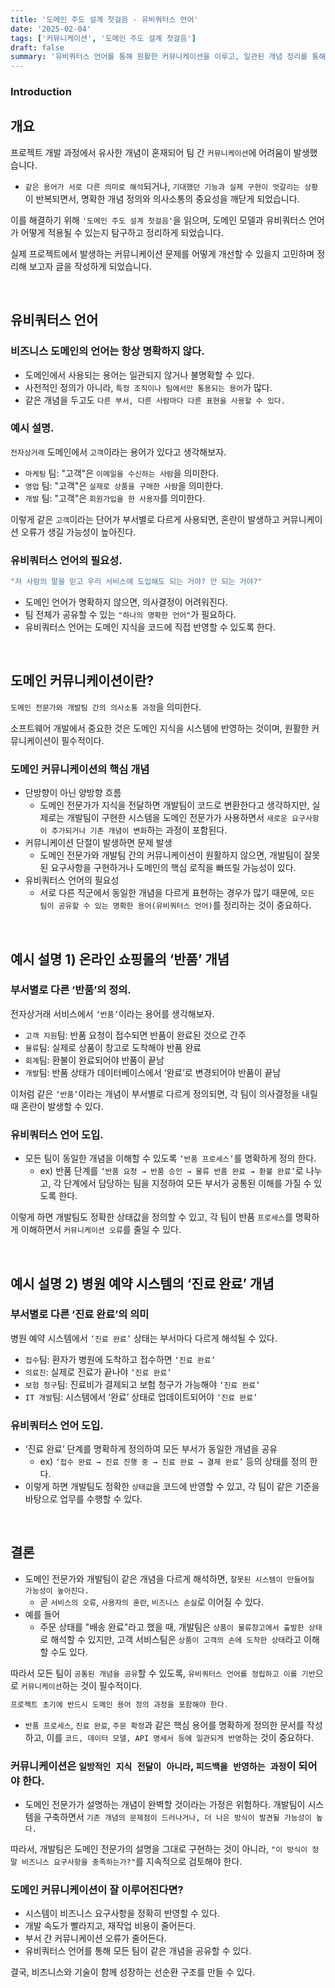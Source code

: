 ```yaml
---
title: '도메인 주도 설계 첫걸음 - 유비쿼터스 언어'
date: '2025-02-04'
tags: ['커뮤니케이션', '도메인 주도 설계 첫걸음']
draft: false
summary: '유비쿼터스 언어를 통해 원활한 커뮤니케이션을 이루고, 일관된 개념 정리를 통해 비즈니스와 기술의 성장하는 구조 실현하는 방법 글 입니다.'
---
```


### Introduction

<TOCInline toc={props.toc} exclude="Introduction" />


## 개요

프로젝트 개발 과정에서 유사한 개념이 혼재되어 팀 간 `커뮤니케이션`에 어려움이 발생했습니다.

- `같은 용어가 서로 다른 의미로 해석`되거나, `기대했던 기능과 실제 구현이 엇갈리는 상황`이 반복되면서, 명확한 개념 정의와 의사소통의 중요성을 깨닫게 되었습니다.

이를 해결하기 위해 `'도메인 주도 설계 첫걸음'`을 읽으며, 도메인 모델과 유비쿼터스 언어가 어떻게 적용될 수 있는지 탐구하고 정리하게 되었습니다.

실제 프로젝트에서 발생하는 커뮤니케이션 문제를 어떻게 개선할 수 있을지 고민하며 정리해 보고자 글을 작성하게 되었습니다.


<br/>


## 유비쿼터스 언어

### 비즈니스 도메인의 언어는 항상 명확하지 않다.

- 도메인에서 사용되는 용어는 일관되지 않거나 불명확할 수 있다.
- 사전적인 정의가 아니라, `특정 조직이나 팀에서만 통용되는 용어`가 많다.
- 같은 개념을 두고도 `다른 부서, 다른 사람마다 다른 표현을 사용할 수 있다.`

### 예시 설명.

`전자상거래` 도메인에서 `고객`이라는 용어가 있다고 생각해보자.

- `마케팅` 팀: "고객"은 `이메일을 수신하는 사람`을 의미한다.
- `영업` 팀: "고객"은 `실제로 상품을 구매한 사람`을 의미한다.
- `개발` 팀: "고객"은 `회원가입을 한 사용자`를 의미한다.

이렇게 같은 `고객`이라는 단어가 부서별로 다르게 사용되면, 혼란이 발생하고 커뮤니케이션 오류가 생길 가능성이 높아진다.

### 유비쿼터스 언어의 필요성.

```java
"저 사람의 말을 믿고 우리 서비스에 도입해도 되는 거야? 안 되는 거야?"
```

- 도메인 언어가 명확하지 않으면, 의사결정이 어려워진다.
- 팀 전체가 공유할 수 있는 `"하나의 명확한 언어"`가 필요하다.
- 유비쿼터스 언어는 도메인 지식을 코드에 직접 반영할 수 있도록 한다.

<br/>

## 도메인 커뮤니케이션이란?

`도메인 전문가와 개발팀 간의 의사소통 과정`을 의미한다.

소프트웨어 개발에서 중요한 것은 도메인 지식을 시스템에 반영하는 것이며, 원활한 커뮤니케이션이 필수적이다.

### 도메인 커뮤니케이션의 핵심 개념

- 단방향이 아닌 양방향 흐름
  - 도메인 전문가가 지식을 전달하면 개발팀이 코드로 변환한다고 생각하지만, 실제로는 개발팀이 구현한 시스템을 도메인 전문가가 사용하면서 `새로운 요구사항이 추가되거나 기존 개념이 변화`하는 과정이 포함된다.
- 커뮤니케이션 단절이 발생하면 문제 발생
  - 도메인 전문가와 개발팀 간의 커뮤니케이션이 원활하지 않으면, 개발팀이 잘못된 요구사항을 구현하거나 도메인의 핵심 로직을 빠뜨릴 가능성이 있다.
- 유비쿼터스 언어의 필요성
  - 서로 다른 직군에서 동일한 개념을 다르게 표현하는 경우가 많기 때문에, `모든 팀이 공유할 수 있는 명확한 용어(유비쿼터스 언어)`를 정리하는 것이 중요하다.

<br/>

## 예시 설명 1) 온라인 쇼핑몰의 ‘반품’ 개념

### 부서별로 다른 ‘반품’의 정의.

전자상거래 서비스에서 `‘반품’`이라는 용어를 생각해보자.

- `고객 지원`팀: 반품 요청이 접수되면 반품이 완료된 것으로 간주
- `물류`팀: 실제로 상품이 창고로 도착해야 반품 완료
- `회계`팀: 환불이 완료되어야 반품이 끝남
- `개발`팀: 반품 상태가 데이터베이스에서 ‘완료’로 변경되어야 반품이 끝남

이처럼 같은 `‘반품’`이라는 개념이 부서별로 다르게 정의되면, 각 팀이 의사결정을 내릴 때 혼란이 발생할 수 있다.

### 유비쿼터스 언어 도입.

- 모든 팀이 동일한 개념을 이해할 수 있도록 `‘반품 프로세스’`를 명확하게 정의 한다.
  - ex) 반품 단계를 `‘반품 요청 → 반품 승인 → 물류 반품 완료 → 환불 완료’`로 나누고, 각 단계에서 담당하는 팀을 지정하여 모든 부서가 공통된 이해를 가질 수 있도록 한다.

이렇게 하면 개발팀도 정확한 상태값을 정의할 수 있고, 각 팀이 반품 `프로세스`를 명확하게 이해하면서 `커뮤니케이션 오류`를 줄일 수 있다.

<br/>

## 예시 설명 2) 병원 예약 시스템의 ‘진료 완료’ 개념

### 부서별로 다른 ‘진료 완료’의 의미

병원 예약 시스템에서 `‘진료 완료’` 상태는 부서마다 다르게 해석될 수 있다.

- `접수`팀: 환자가 병원에 도착하고 접수하면 `‘진료 완료’`
- `의료진`: 실제로 진료가 끝나야 `‘진료 완료’`
- `보험 청구`팀: 진료비가 결제되고 보험 청구가 가능해야 `‘진료 완료’`
- `IT 개발`팀: 시스템에서 ‘완료’ 상태로 업데이트되어야 `‘진료 완료’`

### 유비쿼터스 언어 도입.

- ‘진료 완료’ 단계를 명확하게 정의하여 모든 부서가 동일한 개념을 공유
  - ex) `‘접수 완료 → 진료 진행 중 → 진료 완료 → 결제 완료’` 등의 상태를 정의 한다.
- 이렇게 하면 개발팀도 정확한 `상태값`을 코드에 반영할 수 있고, 각 팀이 같은 기준을 바탕으로 업무를 수행할 수 있다.

<br/>

## 결론

- 도메인 전문가와 개발팀이 같은 개념을 다르게 해석하면, `잘못된 시스템이 만들어질 가능성이 높아진다.`
  - 곧 `서비스의 오류`, `사용자의 혼란`, `비즈니스 손실`로 이어질 수 있다.
- 예를 들어
  - 주문 상태를 "배송 완료"라고 했을 때, 개발팀은 `상품이 물류창고에서 출발한 상태`로 해석할 수 있지만, 고객 서비스팀은 `상품이 고객의 손에 도착한 상태`라고 이해할 수도 있다.

따라서 모든 팀이 `공통된 개념을 공유`할 수 있도록, `유비쿼터스 언어를 정립하고 이를 기반`으로 `커뮤니케이션`하는 것이 필수적이다.

```java
프로젝트 초기에 반드시 도메인 용어 정의 과정을 포함해야 한다.
```

- `반품 프로세스`, `진료 완료`, `주문 확정`과 같은 핵심 용어를 명확하게 정의한 문서를 작성하고, 이를 `코드, 데이터 모델, API 명세서 등에 일관되게 반영`하는 것이 중요하다.

### 커뮤니케이션은 `일방적인 지식 전달이 아니라`, `피드백을 반영하는 과정`이 되어야 한다.

- 도메인 전문가가 설명하는 개념이 완벽할 것이라는 가정은 위험하다. 개발팀이 시스템을 구축하면서 `기존 개념의 문제점이 드러나거나, 더 나은 방식이 발견될 가능성이 높다.`

따라서, 개발팀은 도메인 전문가의 설명을 그대로 구현하는 것이 아니라, `"이 방식이 정말 비즈니스 요구사항을 충족하는가?"`를 지속적으로 검토해야 한다.

### 도메인 커뮤니케이션이 잘 이루어진다면?

- 시스템이 비즈니스 요구사항을 정확히 반영할 수 있다.
- 개발 속도가 빨라지고, 재작업 비용이 줄어든다.
- 부서 간 커뮤니케이션 오류가 줄어든다.
- 유비쿼터스 언어를 통해 모든 팀이 같은 개념을 공유할 수 있다.

결국, 비즈니스와 기술이 함께 성장하는 선순환 구조를 만들 수 있다.